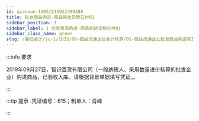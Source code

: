 ---
id: qianxue-14051515032380488
title: 批发商品购进-商品到达货款已付01
sidebar_position: 1
sidebar_label: 1 批发商品购进-商品到达货款已付01
sidebar_class_name: green
slug: /基础会计/jc-1/1033/09-商品流通企业会计核算/01-商品流通企业批发商品购进核算/qianxue-1405151457455681242/qianxue-14051515032380488/批发商品购进-商品到达货款已付01
---

:::info 要求

2019年09月27日，智识百货有限公司（一般纳税人、采用数量进价核算的批发企业）购进商品，已验收入库。请根据背景单据填写凭证。。

:::

:::tip 提示
  .凭证编号：615；制单人：肖峰
:::
